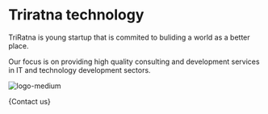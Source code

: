
# Triratna technology

TriRatna is young startup that is commited to buliding a world as a better place.

Our focus is on providing high quality consulting and development services in IT and technology development sectors.

![logo-medium](/logo.png "Logotype")

{<RouteButton href="https://share.hsforms.com/1lI9b7lJgR_26XFMkNxBzvgntqc4">Contact us</RouteButton>}
